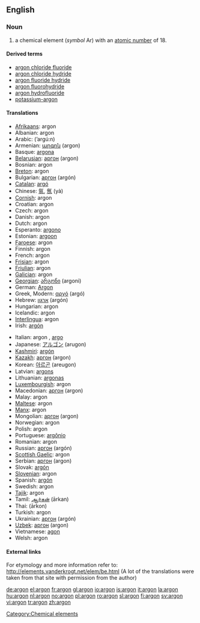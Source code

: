 {{see|Argon}}
==English==

{{elements|Ar|chlorine|Cl|potassium|K}}
===Noun===
{{en-noun-unc}}
{{wikipedia}}

# a chemical element (''symbol'' Ar) with an [[atomic number]] of 18.

====Derived terms====
*[[argon chloride fluoride]]
*[[argon chloride hydride]]
*[[argon fluoride hydride]]
*[[argon fluorohydride]]
*[[argon hydrofluoride]]
*[[potassium-argon]]

====Translations====
{{top}}
*[[Afrikaans]]: argon
*Albanian: argon
*Arabic: {{ARchar|[[أرجون]]}} (’argú:n) {{m}}
*Armenian: [[արգոն]] (argon)
*Basque: [[argona]]
*[[Belarusian]]: [[аргон]] (argon) {{m}}
*Bosnian: argon
*[[Breton]]: argon
*Bulgarian: [[аргон]] (argón) {{m}}
*[[Catalan]]: [[argó]]
*Chinese: [[氩]], [[氬]] (yà)
*[[Cornish]]: argon
*Croatian: argon
*Czech: argon
*Danish: argon
*Dutch: argon {{n}}
*Esperanto: [[argono]]
*Estonian: [[argoon]]
*[[Faroese]]: argon
*Finnish: argon
*French: argon {{m}}
*[[Frisian]]: argon
*[[Friulian]]: argon
*[[Galician]]: argon
*[[Georgian]]: [[არგონი]] (argoni)
*German: [[Argon]] {{n}}
*Greek, Modern: [[αργό]] (argó) {{n}}
*Hebrew: [[ארגון]] (argón)
*Hungarian: argon
*Icelandic: argon
*[[Interlingua]]: argon
*Irish: [[argón]]
{{mid}}
*Italian: argon {{m}}, [[argo]] {{m}}
*Japanese: [[アルゴン]] (arugon)
*[[Kashmiri]]: [[argón]]
*[[Kazakh]]: [[аргон]] (argon)
*Korean: [[아르곤]] (areugon)
*Latvian: [[argons]]
*Lithuanian: [[argonas]]
*[[Luxembourgish]]: argon
*Macedonian: [[аргон]] (argon)
*Malay: argon
*[[Maltese]]: argon
*[[Manx]]: argon
*Mongolian: [[аргон]] (argon)
*Norwegian: argon
*Polish: argon {{m}}
*Portuguese: [[argônio]] {{m}}
*Romanian: argon {{n}}
*Russian: [[аргон]] (argón) {{m}}
*[[Scottish Gaelic]]: argon
*Serbian: [[аргон]] (argon) {{m}}
*Slovak: [[argón]]
*[[Slovenian]]: argon
*Spanish: [[argón]] {{m}}
*Swedish: argon
*[[Tajik]]: argon
*Tamil: [[ஆர்கன்]] (ārkan)
*Thai: {{THchar|[[อาร์กอน]]}} (ārkon)
*Turkish: argon
*Ukrainian: [[аргон]] (argón) {{m}}
*[[Uzbek]]: [[аргон]] (argon)
*Vietnamese: [[agon]]
*Welsh: argon
{{bottom}}

====External links====
For etymology and more information refer to:
http://elements.vanderkrogt.net/elem/be.html
(A lot of the translations were taken from that site with permission from the author)

[[Category:Chemical elements]]

[[de:argon]]
[[el:argon]]
[[fr:argon]]
[[gl:argon]]
[[io:argon]]
[[is:argon]]
[[it:argon]]
[[la:argon]]
[[hu:argon]]
[[nl:argon]]
[[no:argon]]
[[pl:argon]]
[[ro:argon]]
[[sl:argon]]
[[fi:argon]]
[[sv:argon]]
[[vi:argon]]
[[tr:argon]]
[[zh:argon]]